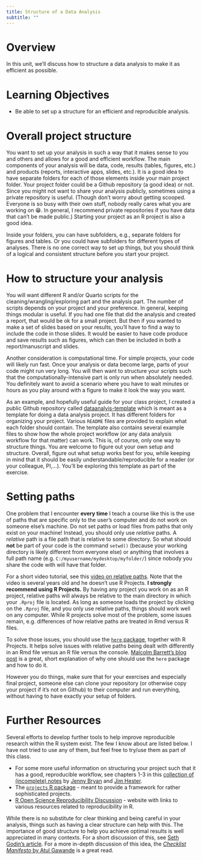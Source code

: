 ```yaml
---
title: Structure of a Data Analysis
subtitle: ""
---
```


# Overview

In this unit, we'll discuss how to structure a data analysis to make it as efficient as possible.

# Learning Objectives

-   Be able to set up a structure for an efficient and reproducible analysis.

# Overall project structure

You want to set up your analysis in such a way that it makes sense to you and others and allows for a good and efficient workflow. The main components of your analysis will be data, code, results (tables, figures, etc.) and products (reports, interactive apps, slides, etc.). It is a good idea to have separate folders for each of those elements inside your main project folder. Your project folder could be a Github repository (a good idea) or not. Since you might not want to share your analysis publicly, sometimes using a private repository is useful. (Though don't worry about getting scooped. Everyone is so busy with their own stuff, nobody really cares what you are working on 😁. In general, I recommend private repositories if you have data that can't be made public.) Starting your project as an R project is also a good idea.

Inside your folders, you can have subfolders, e.g., separate folders for figures and tables. Or you could have subfolders for different types of analyses. There is no one correct way to set up things, but you should think of a logical and consistent structure before you start your project.

# How to structure your analysis

You will want different R and/or Quarto scripts for the cleaning/wrangling/exploring part and the analysis part. The number of scripts depends on your project and your preference. In general, keeping things modular is useful. If you had one file that did the analysis and created a report, that would be ok for a small project. But then if you wanted to make a set of slides based on your results, you'll have to find a way to include the code in those slides. It would be easier to have code produce and save results such as figures, which can then be included in both a report/manuscript and slides.

Another consideration is computational time. For simple projects, your code will likely run fast. Once your analysis or data become large, parts of your code might run very long. You will then want to structure your scripts such that the computationally-intensive part is only run when absolutely needed. You definitely want to avoid a scenario where you have to wait minutes or hours as you play around with a figure to make it look the way you want.

As an example, and hopefully useful guide for your class project, I created a public Github repository called [dataanalyis-template](https://github.com/andreashandel/dataanalysis-template) which is meant as a template for doing a data analysis project. It has different folders for organizing your project. Various `README` files are provided to explain what each folder should contain. The template also contains several example files to show how the whole project workflow (or any data analysis workflow for that matter) can work. This is, of course, only one way to structure things. You are welcome to figure out your own setup and structure. Overall, figure out what setup works best for you, while keeping in mind that it should be easily understandable/reproducible for a reader (or your colleague, PI,...). You'll be exploring this template as part of the exercise.

# Setting paths

One problem that I encounter **every time** I teach a course like this is the use of paths that are specific only to the user's computer and do not work on someone else's machine. Do not set paths or load files from paths that only exist on your machine! Instead, you should only use *relative* paths. A *relative* path is a file path that is relative to some directory. So what should **not** be part of your code is the command `setwd()` (because your working directory is likely different from everyone else) or anything that involves a full path name (e.g. `C:/myusername/mydesktop/myfolder/`) since nobody you share the code with will have that folder.

For a short video tutorial, see this [video on relative paths](https://www.youtube.com/watch?v=fe6GA200dks). Note that the video is several years old and he doesn't use R Projects. **I strongly recommend using R Projects.** By having any project you work on as an R project, relative paths will always be relative to the main directory in which your `.Rproj` file is located. As long as someone loads the project by clicking on the `.Rproj` file, and you only use relative paths, things should work well on any computer. While R projects solve most of the problem, some issues remain, e.g. differences of how relative paths are treated in Rmd versus R files.

To solve those issues, you should use the [`here` package](https://github.com/r-lib/here), together with R Projects. It helps solve issues with relative paths being dealt with differently in an Rmd file versus an R file versus the console. [Malcolm Barrett's blog post](https://malco.io/articles/2018-11-05-why-should-i-use-the-here-package-when-i-m-already-using-projects) is a great, short explanation of why one should use the `here` package and how to do it.

However you do things, make sure that for your exercises and especially final project, someone else can clone your repository (or otherwise copy your project if it's not on Github) to their computer and run everything, without having to have exactly your setup of folders.

# Further Resources

Several efforts to develop further tools to help improve reproducible research within the R system exist. The few I know about are listed below. I have not tried to use any of them, but feel free to try/use them as part of this class.

-   For some more useful information on structuring your project such that it has a good, reproducible workflow, see chapters 1-3 in this [collection of (incomplete) notes](https://whattheyforgot.org/) by [Jenny Bryan](https://jennybryan.org/) and [Jim Hester](https://www.jimhester.com/).
-   The [`projects` R package](https://github.com/nikkrieger/projects) - meant to provide a framework for rather sophisticated projects.
-   [R Open Science Reproducibility Discussion](https://ropensci.org/commcalls/2019-07-30/) - website with links to various resources related to reproducibility in R.

::: note
While there is no substitute for clear thinking and being careful in your analysis, things such as having a clear structure can help with this. The importance of good structure to help you achieve optimal results is well appreciated in many contexts. For a short discussion of this, see [Seth Godin's article](https://seths.blog/2018/11/quality-and-effort/). For a more in-depth discussion of this idea, the [*Checklist Manifesto* by Atul Gawande](http://atulgawande.com/book/the-checklist-manifesto/) is a great read.
:::
